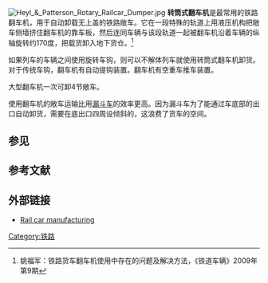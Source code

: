 {{expand|time=2015-04-25T01:40:43+00:00}}
{{refimprove|time=2015-04-25T01:40:43+00:00}}
[[Image:Heyl_&_Patterson_Rotary_Railcar_Dumper.jpg|thumb]]
'''转筒式翻车机'''是最常用的铁路翻车机，用于自动卸载无上盖的铁路敞车。它在一段特殊的轨道上用液压机构把敞车侧墙挤住翻车机的靠车板，然后连同车辆与该段轨道一起被翻车机沿着车辆的纵轴旋转约170度，把载货卸入地下货仓。<ref>姚福军：铁路货车翻车机使用中存在的问题及解决方法，《铁道车辆》2009年第9期</ref>

如果列车的车辆之间使用旋转车钩，则可以不解体列车就使用转筒式翻车机卸货。对于传统车钩，翻车机有自动提钩装置。翻车机有空重车推车装置。

大型翻车机一次可卸4节敞车。

使用翻车机的敞车运输比用[[漏斗车|漏斗车]]的效率更高。因为漏斗车为了能通过车底部的出口自动卸货，需要在底出口四周设倾斜的{{tsl|en|Chute (gravity)|滑道}}，这浪费了货车的空间。  

== 参见 == 

== 参考文献 ==
{{reflist}}

== 外部链接 ==
* [https://web.archive.org/web/20140327040407/http://www.americanrailcar.com/RailcarManufacturing.aspx Rail car manufacturing]

{{铁路}}
 
[[Category:铁路|Category:铁路]]

{{Rail-stub}}
